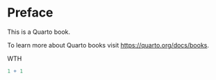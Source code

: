 # Preface {.unnumbered}

This is a Quarto book.

To learn more about Quarto books visit <https://quarto.org/docs/books>.

WTH

```r
1 + 1
```
